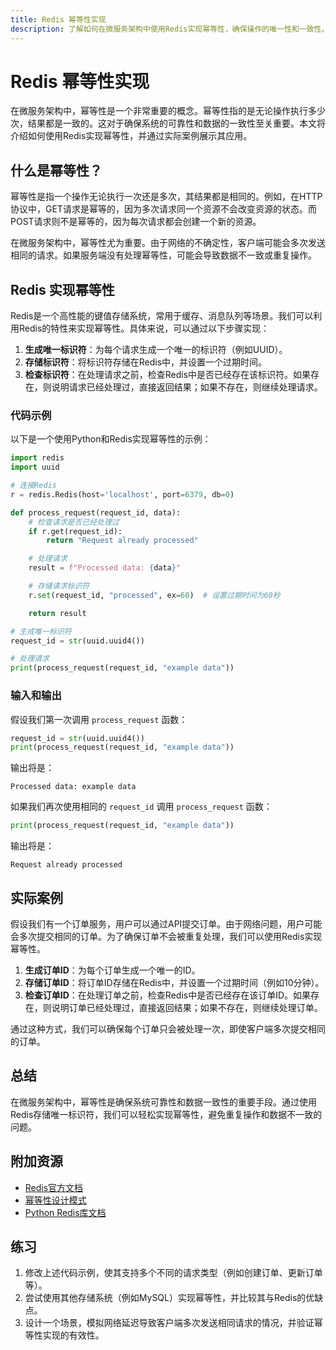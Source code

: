 ```yaml
---
title: Redis 幂等性实现
description: 了解如何在微服务架构中使用Redis实现幂等性，确保操作的唯一性和一致性。
---
```


# Redis 幂等性实现

在微服务架构中，幂等性是一个非常重要的概念。幂等性指的是无论操作执行多少次，结果都是一致的。这对于确保系统的可靠性和数据的一致性至关重要。本文将介绍如何使用Redis实现幂等性，并通过实际案例展示其应用。

## 什么是幂等性？

幂等性是指一个操作无论执行一次还是多次，其结果都是相同的。例如，在HTTP协议中，GET请求是幂等的，因为多次请求同一个资源不会改变资源的状态。而POST请求则不是幂等的，因为每次请求都会创建一个新的资源。

在微服务架构中，幂等性尤为重要。由于网络的不确定性，客户端可能会多次发送相同的请求。如果服务端没有处理幂等性，可能会导致数据不一致或重复操作。

## Redis 实现幂等性

Redis是一个高性能的键值存储系统，常用于缓存、消息队列等场景。我们可以利用Redis的特性来实现幂等性。具体来说，可以通过以下步骤实现：

1. **生成唯一标识符**：为每个请求生成一个唯一的标识符（例如UUID）。
2. **存储标识符**：将标识符存储在Redis中，并设置一个过期时间。
3. **检查标识符**：在处理请求之前，检查Redis中是否已经存在该标识符。如果存在，则说明请求已经处理过，直接返回结果；如果不存在，则继续处理请求。

### 代码示例

以下是一个使用Python和Redis实现幂等性的示例：

```python
import redis
import uuid

# 连接Redis
r = redis.Redis(host='localhost', port=6379, db=0)

def process_request(request_id, data):
    # 检查请求是否已经处理过
    if r.get(request_id):
        return "Request already processed"

    # 处理请求
    result = f"Processed data: {data}"

    # 存储请求标识符
    r.set(request_id, "processed", ex=60)  # 设置过期时间为60秒

    return result

# 生成唯一标识符
request_id = str(uuid.uuid4())

# 处理请求
print(process_request(request_id, "example data"))
```

### 输入和输出

假设我们第一次调用 `process_request` 函数：

```python
request_id = str(uuid.uuid4())
print(process_request(request_id, "example data"))
```

输出将是：

```
Processed data: example data
```

如果我们再次使用相同的 `request_id` 调用 `process_request` 函数：

```python
print(process_request(request_id, "example data"))
```

输出将是：

```
Request already processed
```

## 实际案例

假设我们有一个订单服务，用户可以通过API提交订单。由于网络问题，用户可能会多次提交相同的订单。为了确保订单不会被重复处理，我们可以使用Redis实现幂等性。

1. **生成订单ID**：为每个订单生成一个唯一的ID。
2. **存储订单ID**：将订单ID存储在Redis中，并设置一个过期时间（例如10分钟）。
3. **检查订单ID**：在处理订单之前，检查Redis中是否已经存在该订单ID。如果存在，则说明订单已经处理过，直接返回结果；如果不存在，则继续处理订单。

通过这种方式，我们可以确保每个订单只会被处理一次，即使客户端多次提交相同的订单。

## 总结

在微服务架构中，幂等性是确保系统可靠性和数据一致性的重要手段。通过使用Redis存储唯一标识符，我们可以轻松实现幂等性，避免重复操作和数据不一致的问题。

## 附加资源

- [Redis官方文档](https://redis.io/documentation)
- [幂等性设计模式](https://microservices.io/patterns/idempotency.html)
- [Python Redis库文档](https://redis-py.readthedocs.io/en/stable/)

## 练习

1. 修改上述代码示例，使其支持多个不同的请求类型（例如创建订单、更新订单等）。
2. 尝试使用其他存储系统（例如MySQL）实现幂等性，并比较其与Redis的优缺点。
3. 设计一个场景，模拟网络延迟导致客户端多次发送相同请求的情况，并验证幂等性实现的有效性。
